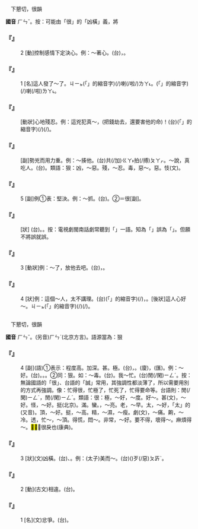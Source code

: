 
=={{ruby|狠|ㄏㄣˇ}}==

　下懇切，很韻

'''國音''' <rt>ㄏㄣˇ</rt>。按：可能由「很」的「凶橫」義，將

    

==='''『{{ruby|狠|ㄏㄣˇ}}』'''===
:2  [動]控制感情下定決心。例：～著心。(台){{ruby|橫|ㄏㄨㆪˊ/ㄏㄨㆮˊ}}{{ruby|橫|ㄏㄨㆪˊ/ㄏㄨㆮˊ}}，{{ruby|殺|ㄙㄚㆵ}}{{ruby|心|ㄒㄧㆬ}}。
    

==='''『{{ruby|狠|ㄏㄣˇ}}』'''===
:1  [名]這人發了～了。{{ruby|(台)|ㄅㄚㆶ}}<rt>ㄐㄧㆵ</rt>(「{{ruby|此|ㄐㄧˋ}}{{ruby|一|ㄐㄧㆵ ͘}}」的縮音字)(/{{ruby|此|ㄐㄧㆵ}}){{ruby|個|ㆤˊ}}{{ruby|人|ㄌㄤˊ}}{{ruby|大|ㄉㄨㄚ˫}}{{ruby|受|ㄒㄧㄨ˫}}{{ruby|氣|ㄎㄧ˪}}喇(/啦/)<rt>ㄌㄚ˪</rt>。{{ruby|<mark>&#xffb50;</mark>|ㄐㄧㆵ}}(「{{ruby|此|ㄐㄧˋ}}{{ruby|一|ㄐㄧㆵ ͘}}」的縮音字)(/{{ruby|此|ㄐㄧㆵ}}){{ruby|個|ㆤˊ}}{{ruby|人|ㄌㄤˊ}}{{ruby|殺|ㄙㄚㆵ}}{{ruby|心|ㄒㄧㆬ}}{{ruby|<mark>&#xffa49;</mark>|ㆠㆤㆷ/ㆠㄨㆤㆷ ͘}}{{ruby|作|ㄗㄜ˪}}{{ruby|事|ㄙㄨ˫}}{{ruby|業|ㆣㄧㄚㆴ ͘}}喇(/啦)<rt>ㄌㄚ˪</rt>。
    

==='''『{{ruby|狠|ㄏㄣˇ}}{{ruby|心|ㄒㄧㄣ}}』'''===
: [動狀]心地殘忍。例：這兇犯真～，(把錢劫去，還要害他的命)！(台){{ruby|<mark>&#xffb50;</mark>|ㄐㄧㆵ}}(「{{ruby|此|ㄐㄧˋ}}{{ruby|一|ㄐㄧㆵ ͘}}」的縮音字)(/{{ruby|此|ㄐㄧㆵ}}){{ruby|個|ㆤˊ}}{{ruby|兇|ㄏㄧㆲ}}{{ruby|犯|ㄏㄨㄢ˫}}{{ruby|真|ㄐㄧㄣ}}{{ruby|雄|ㄏㄧㆲˊ}}(/{{ruby|兇|ㄏㄧㆲ}}{{ruby|死|ㄒㄧˋ}})。
    

==='''『{{ruby|狠|ㄏㄣˇ}}{{ruby|狠|ㄏㄣˇ}}{{ruby|地|ㄉㄜ}}』'''===
: [副]勢兇而用力重。例：～揍他。(台){{ruby|拚|ㄅㄧㆩ˪}}{{ruby|生|ㄙㆤ˪/ㄒㆪ˪}}{{ruby|命|ㄇㄧㄚ˫}}共(/加)<rt>ㄍㄚ˫</rt>拍(/搏)<rt>ㄆㄚㆷ</rt>。～說，真吃人。(台){{ruby|講|ㄍㆲˋ}}{{ruby|→|ㄍㆲ}}{{ruby|<mark>&#xffa42;</mark>|ㄍㄚㆷ}}{{ruby|兇|ㄏㄧㆲ}}{{ruby|介|ㄍㄞ˪}}{{ruby|介|ㄍㄞ˪}}{{ruby|真|ㄐㄧㄣ}}{{ruby|食|ㄐㄧㄚㆷ ͘}}{{ruby|人|ㄌㄤˊ}}{{ruby|夠|ㄍㄠ˪}}。類語：狠：凶，～惡。殘，～忍。毒，惡～。惡。忮(文)。
    

==='''『{{ruby|狠|ㄏㄣˇ}}』'''===
:5  [副]例①表：堅決。例：～抓。(台){{ruby|硬|ㄫㄧ˫/ㄫㆤ˫}}{{ruby|掠|ㄌㄚㆶ ͘}}。②＝很[副]。
    

==='''『{{ruby|狠|ㄏㄣˇ}}{{ruby|毒|ㄉㄨˊ}}』'''===
: [狀] (台){{ruby|狠|ㄏㄨㄣˋ/ㄏㄨㄣ˫}}{{ruby|毒|ㄉㆦㆶ ͘}}。{{ruby|殘|ㄗㄢˊ}}{{ruby|忍|ㆢㄧㄣˋ/ㆢㄧㆬˋ}}。按：電視劇閩南話劇常聽到「{{ruby|狠|ㄌㆲˊ}}{{ruby|毒|ㄉㆦㆶ ͘}}」一語。知為「{{ruby|狠|ㄏㄨㄣˋ}}{{ruby|毒|ㄉㆦㆶ ͘}}」誤為「{{ruby|狼|ㄌㆲˊ}}{{ruby|毒|ㄉㆦㆶ ͘}}」。但願不將誤就誤。
    

==='''『{{ruby|狠|ㄏㄣˇ}}』'''===
:3  [動狀]例：～了，放他去吧。(台){{ruby|唉|ㄞ˪}}{{ruby|啊|ㄚ˪}}，{{ruby|殺|ㄙㄚㆵ}}{{ruby|心|ㄒㄧㆬ}}{{ruby|放|ㄅㄤ˪}}{{ruby|伊|ㄧ}}{{ruby|去|ㄎㄧ˪}}{{ruby|喏|ㄋㆦ}}。
    

==='''『{{ruby|狠|ㄏㄣˇ}}』'''===
:4  [狀]例：這個～人，太不講理。(台){{ruby|<mark>&#xffb50;</mark>|ㄐㄧㆵ}}(「{{ruby|此|ㄐㄧˋ}}{{ruby|一|ㄐㄧㆵ ͘}}」的縮音字)(/{{ruby|此|ㄐㄧㆵ}}){{ruby|個|ㆤˊ}}{{ruby|人|ㄌㄤˊ}}{{ruby|真|ㄐㄧㄣ}}{{ruby|殺|ㄙㄚㆵ}}，{{ruby|太|ㄊㄞ˪}}{{ruby|無|ㆠㄜˊ}}{{ruby|道|ㄉㄜ˫}}{{ruby|理|ㄌㄧˋ}}。[後狀]這人心好～。{{ruby|(台)|ㄅㄚㆶ}}<rt>ㄐㄧㆵ</rt>(「{{ruby|此|ㄐㄧˋ}}{{ruby|一|ㄐㄧㆵ ͘}}」的縮音字)(/{{ruby|此|ㄐㄧㆵ}}){{ruby|個|ㆤˊ}}{{ruby|人|ㄌㄤˊ}}{{ruby|心|ㄒㄧㆬ}}{{ruby|肝|ㄍㄨㆩ}}{{ruby|誠|ㄐㄧㆩˊ}}{{ruby|雄|ㄏㄧㆲˊ}}(/{{ruby|兇|ㄏㄧㆲˊ}})。
    

=={{ruby|很|ㄏㄣˇ}}==

　下懇切，很韻

'''國音''' <rt>ㄏㄣˇ</rt>。(另音)<rt>ㄏㄣˋ</rt>(北京方言)。語源當為：狠

    

==='''『{{ruby|很|ㄏㄣˇ}}』'''===
:4  [副](語)①表示：程度高。加深。甚。極。(台){{ruby|真|ㄐㄧㄣ}}，{{ruby|誠|ㄐㄧㆩˊ}}。(廈){{ruby|真|ㄐㄧㄣ}}，{{ruby|野|ㄧㄚˋ}}(匯)。例：～好。(台){{ruby|真|ㄐㄧㄣ}}{{ruby|好|ㄏㄜˋ}}。{{ruby|誠|ㄐㄧㆩˊ}}{{ruby|好|ㄏㄜˋ}}。{{ruby|真|ㄐㄧㄣ}}{{ruby|誠|ㄐㄧㆩˊ}}{{ruby|好|ㄏㄜˋ}}。②同：狠。如：～毒。(台){{ruby|兇|ㄏㄧㆲ}}{{ruby|惡|ㆦ˪}}{{ruby|殘|ㄗㄢˊ}}{{ruby|忍|ㆢㄧㆬˋ/ㄌㄧㆬˋ}}。我～忙。(台){{ruby|我|ㆣㄨㄚˋ}}{{ruby|誠|ㄐㄧㆩˊ}}{{ruby|無|ㆠㄜˊ}}閒(/閑)<rt>ㄧㄥˊ</rt>。按：無論國語的「很」、台語的「誠」常用，其強調性都淡薄了，所以需要用別的方式再強調。像：忙得很，忙極了，忙死了，忙得要命等。台語則：{{ruby|足|ㄐㄧㆦㆶ}}{{ruby|無|ㆠㄜˊ}}閒(/閑)<rt>ㄧㄥˊ</rt>，{{ruby|無|ㆠㄜˊ}}閒(/閑)<rt>ㄧㄥˊ</rt>{{ruby|到|ㄍㄚㆷ}}{{ruby|<mark>&#xffa49;</mark>|ㆠㆤㆷ/ㆠㄨㆤㆷ ͘}}{{ruby|死|ㄒㄧˋ}}{{ruby|去|ㄎㄧ˪}}{{ruby|等|ㄉㄧㄥˋ}}。類語：很：極，～好，～度。好～。甚(文)，～好。怪，～好。挺(北京)。滿。蠻。{{ruby|剔|ㄊㄧ}}，～亮。老，～早。太，～好{{ruby|。|ㄙㄨㄥˇ}}，「太」的(又音)。頂，～好。挺，～高。精，～濕，～瘦。劇(文)，～痛。齁，～冷。透，忙～，～頂。得慌，悶～。非常，～好。要不得，壞得～。麻煩得～。<mark>&#xf8efd;</mark><mark>&#xf9f74;</mark>，很戾也(康典)。
    

==='''『{{ruby|很|ㄏㄣˇ}}』'''===
:3  [狀](文)凶橫。(台){{ruby|橫|ㄏㄨㆮˊ}}、{{ruby|兇|ㄏㄧㆲ}}。例：(太子{{ruby|痤|ㄘㄨㄛˊ}})美而～。(台){{ruby|<mark>&#xffad0;</mark>|ㄙㄨㄧˋ}}({{ruby|生|ㄙㆥ/ㄒㆪ}}{{ruby|做|ㄗㄜ˪/ㄗㄨㆤ˪}}{{ruby|好|ㄏㄜˋ}}{{ruby|看|ㄎㄨㆩ˪}}){{ruby|但|ㄉㄢ˫}}{{ruby|是|ㄒㄧ˫}}{{ruby|真|ㄐㄧㄣ}}歹(/惡)<rt>ㄆㆮˋ</rt>。
    

==='''『{{ruby|很|ㄏㄣˇ}}』'''===
:2  [動](古文)相違。(台){{ruby|違|ㄨㄧˊ}}{{ruby|背|ㄅㄨㆤ˫/ㄅㄨㆤ˪}}。
    

==='''『{{ruby|很|ㄏㄣˇ}}』'''===
:1  [名](文)忿爭。(台){{ruby|受|ㄒㄧㄨ˫}}{{ruby|氣|ㄎㄧ˪}}{{ruby|相|ㄒㄧㄜ}}{{ruby|爭|ㄗㆥ/ㄐㆪ}}。
    

